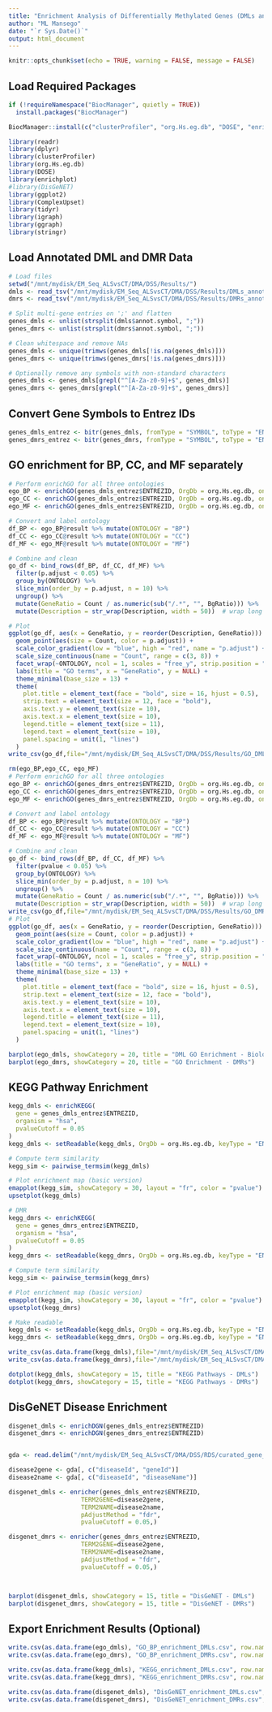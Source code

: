 ```yaml
---
title: "Enrichment Analysis of Differentially Methylated Genes (DMLs and DMRs)"
author: "ML Mansego"
date: "`r Sys.Date()`"
output: html_document
---
```


```r
knitr::opts_chunk$set(echo = TRUE, warning = FALSE, message = FALSE)
```

##  Load Required Packages

```r
if (!requireNamespace("BiocManager", quietly = TRUE))
  install.packages("BiocManager")

BiocManager::install(c("clusterProfiler", "org.Hs.eg.db", "DOSE", "enrichplot", "ReactomePA", "DisGeNET"), update = FALSE)

library(readr)
library(dplyr)
library(clusterProfiler)
library(org.Hs.eg.db)
library(DOSE)
library(enrichplot)
#library(DisGeNET)
library(ggplot2)
library(ComplexUpset)
library(tidyr)
library(igraph)
library(ggraph)
library(stringr)
```

## Load Annotated DML and DMR Data

```r
# Load files
setwd("/mnt/mydisk/EM_Seq_ALSvsCT/DMA/DSS/Results/")
dmls <- read_tsv("/mnt/mydisk/EM_Seq_ALSvsCT/DMA/DSS/Results/DMLs_annotated.tsv")
dmrs <- read_tsv("/mnt/mydisk/EM_Seq_ALSvsCT/DMA/DSS/Results/DMRs_annotated.tsv")

# Split multi-gene entries on ';' and flatten
genes_dmls <- unlist(strsplit(dmls$annot.symbol, ";"))
genes_dmrs <- unlist(strsplit(dmrs$annot.symbol, ";"))

# Clean whitespace and remove NAs
genes_dmls <- unique(trimws(genes_dmls[!is.na(genes_dmls)]))
genes_dmrs <- unique(trimws(genes_dmrs[!is.na(genes_dmrs)]))

# Optionally remove any symbols with non-standard characters
genes_dmls <- genes_dmls[grepl("^[A-Za-z0-9]+$", genes_dmls)]
genes_dmrs <- genes_dmrs[grepl("^[A-Za-z0-9]+$", genes_dmrs)]
```

## Convert Gene Symbols to Entrez IDs

```r
genes_dmls_entrez <- bitr(genes_dmls, fromType = "SYMBOL", toType = "ENTREZID", OrgDb = org.Hs.eg.db)
genes_dmrs_entrez <- bitr(genes_dmrs, fromType = "SYMBOL", toType = "ENTREZID", OrgDb = org.Hs.eg.db)
```


## GO enrichment for BP, CC, and MF separately
```r
# Perform enrichGO for all three ontologies
ego_BP <- enrichGO(genes_dmls_entrez$ENTREZID, OrgDb = org.Hs.eg.db, ont = "BP", readable = TRUE)
ego_CC <- enrichGO(genes_dmls_entrez$ENTREZID, OrgDb = org.Hs.eg.db, ont = "CC", readable = TRUE)
ego_MF <- enrichGO(genes_dmls_entrez$ENTREZID, OrgDb = org.Hs.eg.db, ont = "MF", readable = TRUE)

# Convert and label ontology
df_BP <- ego_BP@result %>% mutate(ONTOLOGY = "BP")
df_CC <- ego_CC@result %>% mutate(ONTOLOGY = "CC")
df_MF <- ego_MF@result %>% mutate(ONTOLOGY = "MF")

# Combine and clean
go_df <- bind_rows(df_BP, df_CC, df_MF) %>%
  filter(p.adjust < 0.05) %>%
  group_by(ONTOLOGY) %>%
  slice_min(order_by = p.adjust, n = 10) %>%
  ungroup() %>%
  mutate(GeneRatio = Count / as.numeric(sub("/.*", "", BgRatio))) %>%
  mutate(Description = str_wrap(Description, width = 50))  # wrap long labels

# Plot
ggplot(go_df, aes(x = GeneRatio, y = reorder(Description, GeneRatio))) +
  geom_point(aes(size = Count, color = p.adjust)) +
  scale_color_gradient(low = "blue", high = "red", name = "p.adjust") +
  scale_size_continuous(name = "Count", range = c(3, 8)) +
  facet_wrap(~ONTOLOGY, ncol = 1, scales = "free_y", strip.position = "right") +
  labs(title = "GO terms", x = "GeneRatio", y = NULL) +
  theme_minimal(base_size = 13) +
  theme(
    plot.title = element_text(face = "bold", size = 16, hjust = 0.5),
    strip.text = element_text(size = 12, face = "bold"),
    axis.text.y = element_text(size = 10),
    axis.text.x = element_text(size = 10),
    legend.title = element_text(size = 11),
    legend.text = element_text(size = 10),
    panel.spacing = unit(1, "lines")
  )
write_csv(go_df,file="/mnt/mydisk/EM_Seq_ALSvsCT/DMA/DSS/Results/GO_DMLs_DSS.ALSvsCT.csv")
```

```r
rm(ego_BP,ego_CC, ego_MF)
# Perform enrichGO for all three ontologies
ego_BP <- enrichGO(genes_dmrs_entrez$ENTREZID, OrgDb = org.Hs.eg.db, ont = "BP", readable = TRUE)
ego_CC <- enrichGO(genes_dmrs_entrez$ENTREZID, OrgDb = org.Hs.eg.db, ont = "CC", readable = TRUE)
ego_MF <- enrichGO(genes_dmrs_entrez$ENTREZID, OrgDb = org.Hs.eg.db, ont = "MF", readable = TRUE)

# Convert and label ontology
df_BP <- ego_BP@result %>% mutate(ONTOLOGY = "BP")
df_CC <- ego_CC@result %>% mutate(ONTOLOGY = "CC")
df_MF <- ego_MF@result %>% mutate(ONTOLOGY = "MF")

# Combine and clean
go_df <- bind_rows(df_BP, df_CC, df_MF) %>%
  filter(pvalue < 0.05) %>%
  group_by(ONTOLOGY) %>%
  slice_min(order_by = p.adjust, n = 10) %>%
  ungroup() %>%
  mutate(GeneRatio = Count / as.numeric(sub("/.*", "", BgRatio))) %>%
  mutate(Description = str_wrap(Description, width = 50))  # wrap long labels
write_csv(go_df,file="/mnt/mydisk/EM_Seq_ALSvsCT/DMA/DSS/Results/GO_DMRs_DSS.ALSvsCT.csv")
# Plot
ggplot(go_df, aes(x = GeneRatio, y = reorder(Description, GeneRatio))) +
  geom_point(aes(size = Count, color = p.adjust)) +
  scale_color_gradient(low = "blue", high = "red", name = "p.adjust") +
  scale_size_continuous(name = "Count", range = c(3, 8)) +
  facet_wrap(~ONTOLOGY, ncol = 1, scales = "free_y", strip.position = "right") +
  labs(title = "GO terms", x = "GeneRatio", y = NULL) +
  theme_minimal(base_size = 13) +
  theme(
    plot.title = element_text(face = "bold", size = 16, hjust = 0.5),
    strip.text = element_text(size = 12, face = "bold"),
    axis.text.y = element_text(size = 10),
    axis.text.x = element_text(size = 10),
    legend.title = element_text(size = 11),
    legend.text = element_text(size = 10),
    panel.spacing = unit(1, "lines")
  )

barplot(ego_dmls, showCategory = 20, title = "DML GO Enrichment - Biological Processes")
barplot(ego_dmrs, showCategory = 20, title = "GO Enrichment - DMRs")
```

## KEGG Pathway Enrichment

```r
kegg_dmls <- enrichKEGG(
  gene = genes_dmls_entrez$ENTREZID,
  organism = "hsa",
  pvalueCutoff = 0.05
)
kegg_dmls <- setReadable(kegg_dmls, OrgDb = org.Hs.eg.db, keyType = "ENTREZID")

# Compute term similarity
kegg_sim <- pairwise_termsim(kegg_dmls)

# Plot enrichment map (basic version)
emapplot(kegg_sim, showCategory = 30, layout = "fr", color = "pvalue")
upsetplot(kegg_dmls)

# DMR
kegg_dmrs <- enrichKEGG(
  gene = genes_dmrs_entrez$ENTREZID,
  organism = "hsa",
  pvalueCutoff = 0.05
)
kegg_dmrs <- setReadable(kegg_dmrs, OrgDb = org.Hs.eg.db, keyType = "ENTREZID")

# Compute term similarity
kegg_sim <- pairwise_termsim(kegg_dmrs)

# Plot enrichment map (basic version)
emapplot(kegg_sim, showCategory = 30, layout = "fr", color = "pvalue")
upsetplot(kegg_dmrs)

# Make readable
kegg_dmls <- setReadable(kegg_dmls, OrgDb = org.Hs.eg.db, keyType = "ENTREZID")
kegg_dmrs <- setReadable(kegg_dmrs, OrgDb = org.Hs.eg.db, keyType = "ENTREZID")

write_csv(as.data.frame(kegg_dmls),file="/mnt/mydisk/EM_Seq_ALSvsCT/DMA/DSS/Results/kegg_dmls_DSS.ALSvsCT.csv")
write_csv(as.data.frame(kegg_dmrs),file="/mnt/mydisk/EM_Seq_ALSvsCT/DMA/DSS/Results/kegg_dmrs_DSS.ALSvsCT.csv")

dotplot(kegg_dmls, showCategory = 15, title = "KEGG Pathways - DMLs")
dotplot(kegg_dmrs, showCategory = 15, title = "KEGG Pathways - DMRs")
```

## DisGeNET Disease Enrichment

```r
disgenet_dmls <- enrichDGN(genes_dmls_entrez$ENTREZID)
disgenet_dmrs <- enrichDGN(genes_dmrs_entrez$ENTREZID)


gda <- read.delim("/mnt/mydisk/EM_Seq_ALSvsCT/DMA/DSS/RDS/curated_gene_disease_associations.tsv")

disease2gene <- gda[, c("diseaseId", "geneId")]
disease2name <- gda[, c("diseaseId", "diseaseName")]

disgenet_dmls <- enricher(genes_dmls_entrez$ENTREZID, 
                    TERM2GENE=disease2gene,
                    TERM2NAME=disease2name, 
                    pAdjustMethod = "fdr",
                    pvalueCutoff = 0.05,)

disgenet_dmrs <- enricher(genes_dmrs_entrez$ENTREZID, 
                    TERM2GENE=disease2gene,
                    TERM2NAME=disease2name, 
                    pAdjustMethod = "fdr",
                    pvalueCutoff = 0.05,)



barplot(disgenet_dmls, showCategory = 15, title = "DisGeNET - DMLs")
barplot(disgenet_dmrs, showCategory = 15, title = "DisGeNET - DMRs")

```
## Export Enrichment Results (Optional)

```r
write.csv(as.data.frame(ego_dmls), "GO_BP_enrichment_DMLs.csv", row.names = FALSE)
write.csv(as.data.frame(ego_dmrs), "GO_BP_enrichment_DMRs.csv", row.names = FALSE)

write.csv(as.data.frame(kegg_dmls), "KEGG_enrichment_DMLs.csv", row.names = FALSE)
write.csv(as.data.frame(kegg_dmrs), "KEGG_enrichment_DMRs.csv", row.names = FALSE)

write.csv(as.data.frame(disgenet_dmls), "DisGeNET_enrichment_DMLs.csv", row.names = FALSE)
write.csv(as.data.frame(disgenet_dmrs), "DisGeNET_enrichment_DMRs.csv", row.names = FALSE)
```
